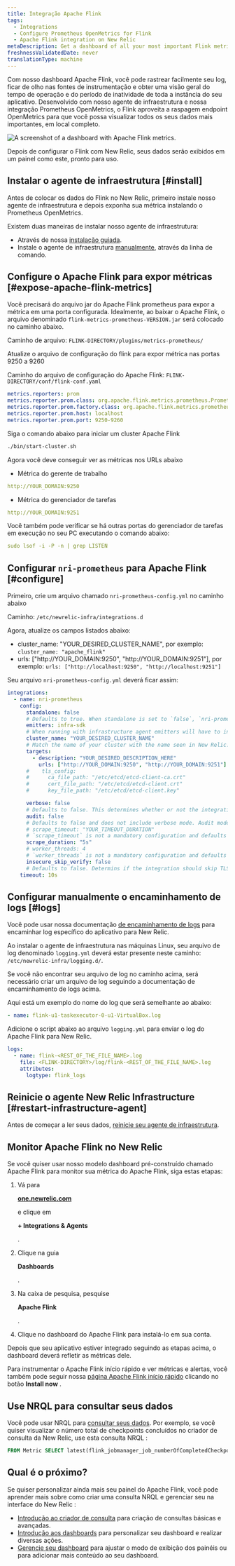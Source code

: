 ```yaml
---
title: Integração Apache Flink
tags:
  - Integrations
  - Configure Prometheus OpenMetrics for Flink
  - Apache Flink integration on New Relic
metaDescription: Get a dashboard of all your most important Flink metrics with our quickstart.
freshnessValidatedDate: never
translationType: machine
---
```



Com nosso dashboard Apache Flink, você pode rastrear facilmente seu log, ficar de olho nas fontes de instrumentação e obter uma visão geral do tempo de operação e do período de inatividade de toda a instância do seu aplicativo. Desenvolvido com nosso agente de infraestrutura e nossa integração Prometheus OpenMetrics, o Flink <InlinePopover type="dashboards"/>aproveita a raspagem endpoint OpenMetrics para que você possa visualizar todos os seus dados mais importantes, em local completo.

<img
  src={dashboardsApacheFlinkQuickstart}
  title="Apache Flink dashboard landing page"
  alt="A screenshot of a dashboard with Apache Flink metrics."
/>

<figcaption>
  Depois de configurar o Flink com New Relic, seus dados serão exibidos em um painel como este, pronto para uso.
</figcaption>

## Instalar o agente de infraestrutura [#install]

Antes de colocar os dados do Flink no New Relic, primeiro instale nosso agente de infraestrutura e depois exponha sua métrica instalando o Prometheus OpenMetrics.

Existem duas maneiras de instalar nosso agente de infraestrutura:

* Através de nossa [instalação guiada](https://one.newrelic.com/nr1-core?state=5e236fa2-fbfd-1f53-e55d-9241d2a73068).
* Instale o agente de infraestrutura [manualmente](/docs/infrastructure/install-infrastructure-agent/linux-installation/install-infrastructure-monitoring-agent-linux), através da linha de comando.

## Configure o Apache Flink para expor métricas [#expose-apache-flink-metrics]

Você precisará do arquivo jar do Apache Flink prometheus para expor a métrica em uma porta configurada. Idealmente, ao baixar o Apache Flink, o arquivo denominado `flink-metrics-prometheus-VERSION.jar` será colocado no caminho abaixo.

Caminho de arquivo: `FLINK-DIRECTORY/plugins/metrics-prometheus/`

Atualize o arquivo de configuração do flink para expor métrica nas portas 9250 a 9260

Caminho do arquivo de configuração do Apache Flink: `FLINK-DIRECTORY/conf/flink-conf.yaml`

```yml
metrics.reporters: prom
metrics.reporter.prom.class: org.apache.flink.metrics.prometheus.PrometheusReporter
metrics.reporter.prom.factory.class: org.apache.flink.metrics.prometheus.PrometheusReporterFactory
metrics.reporter.prom.host: localhost
metrics.reporter.prom.port: 9250-9260
```

Siga o comando abaixo para iniciar um cluster Apache Flink

```bash
./bin/start-cluster.sh
```

Agora você deve conseguir ver as métricas nos URLs abaixo

* Métrica do gerente de trabalho

```yml
http://YOUR_DOMAIN:9250
```

* Métrica do gerenciador de tarefas

```yml
http://YOUR_DOMAIN:9251
```

Você também pode verificar se há outras portas do gerenciador de tarefas em execução no seu PC executando o comando abaixo:

```yml
sudo lsof -i -P -n | grep LISTEN
```

## Configurar `nri-prometheus` para Apache Flink [#configure]

Primeiro, crie um arquivo chamado `nri-prometheus-config.yml` no caminho abaixo

Caminho: `/etc/newrelic-infra/integrations.d`

Agora, atualize os campos listados abaixo:

* cluster_name: "YOUR_DESIRED_CLUSTER_NAME", por exemplo: `cluster_name: "apache_flink"`
* urls: \["http&#x3A;//YOUR_DOMAIN:9250", "http&#x3A;//YOUR_DOMAIN:9251"], por exemplo: `urls: ["http://localhost:9250", "http://localhost:9251"]`

Seu arquivo `nri-prometheus-config.yml` deverá ficar assim:

```yml
integrations:
  - name: nri-prometheus
    config:
      standalone: false
      # Defaults to true. When standalone is set to `false`, `nri-prometheus` requires an infrastructure agent to send data.
      emitters: infra-sdk
      # When running with infrastructure agent emitters will have to include infra-sdk
      cluster_name: "YOUR_DESIRED_CLUSTER_NAME"
      # Match the name of your cluster with the name seen in New Relic. 
      targets:
        - description: "YOUR_DESIRED_DESCRIPTION_HERE"
          urls: ["http://YOUR_DOMAIN:9250", "http://YOUR_DOMAIN:9251"]
      #    tls_config:
      #      ca_file_path: "/etc/etcd/etcd-client-ca.crt"
      #      cert_file_path: "/etc/etcd/etcd-client.crt"
      #      key_file_path: "/etc/etcd/etcd-client.key"

      verbose: false
      # Defaults to false. This determines whether or not the integration should run in verbose mode.
      audit: false
      # Defaults to false and does not include verbose mode. Audit mode logs the uncompressed data sent to New Relic and can lead to a high log volume.
      # scrape_timeout: "YOUR_TIMEOUT_DURATION"
      # `scrape_timeout` is not a mandatory configuration and defaults to 30s. The HTTP client timeout when fetching data from endpoints.
      scrape_duration: "5s"
      # worker_threads: 4
      # `worker_threads` is not a mandatory configuration and defaults to `4` for clusters with more than 400 endpoints. Slowly increase the worker thread until scrape time falls between the desired `scrape_duration`. Note: Increasing this value too much results in huge memory consumption if too many metrics are scraped at once.
      insecure_skip_verify: false
      # Defaults to false. Determins if the integration should skip TLS verification or not.
    timeout: 10s
```

## Configurar manualmente o encaminhamento de logs [#logs]

Você pode usar nossa documentação [de encaminhamento de logs](/docs/logs/forward-logs/forward-your-logs-using-infrastructure-agent/) para encaminhar log específico do aplicativo para New Relic.

Ao instalar o agente de infraestrutura nas máquinas Linux, seu arquivo de log denominado `logging.yml` deverá estar presente neste caminho: `/etc/newrelic-infra/logging.d/`.

Se você não encontrar seu arquivo de log no caminho acima, será necessário criar um arquivo de log seguindo a documentação de encaminhamento de logs acima.

Aqui está um exemplo do nome do log que será semelhante ao abaixo:

```yml
- name: flink-u1-taskexecutor-0-u1-VirtualBox.log
```

Adicione o script abaixo ao arquivo `logging.yml` para enviar o log do Apache Flink para New Relic.

```yml
logs:
  - name: flink-<REST_OF_THE_FILE_NAME>.log 
    file: <FLINK-DIRECTORY>/log/flink-<REST_OF_THE_FILE_NAME>.log
    attributes:
      logtype: flink_logs
```

## Reinicie o agente New Relic Infrastructure [#restart-infrastructure-agent]

Antes de começar a ler seus dados, [reinicie seu agente de infraestrutura](/docs/infrastructure/install-infrastructure-agent/manage-your-agent/start-stop-restart-infrastructure-agent/).

## Monitor Apache Flink no New Relic

Se você quiser usar nosso modelo dashboard pré-construído chamado Apache Flink para monitor sua métrica do Apache Flink, siga estas etapas:

1. Vá para

   <DNT>**[one.newrelic.com](https://one.newrelic.com/)**</DNT>

   e clique em

   <DNT>**+ Integrations & Agents**</DNT>

   .

2. Clique na guia

   <DNT>**Dashboards**</DNT>

   .

3. Na caixa de pesquisa, pesquise

   <DNT>**Apache Flink**</DNT>

   .

4. Clique no dashboard do Apache Flink para instalá-lo em sua conta.

Depois que seu aplicativo estiver integrado seguindo as etapas acima, o dashboard deverá refletir as métricas dele.

Para instrumentar o Apache Flink início rápido e ver métricas e alertas, você também pode seguir nossa [página Apache Flink início rápido](https://newrelic.com/instant-observability/apache-flink) clicando no botão <DNT>**Install now**</DNT> .

## Use NRQL para consultar seus dados

Você pode usar NRQL para [consultar seus dados](/docs/apis/nerdgraph/examples/nerdgraph-nrql-tutorial/). Por exemplo, se você quiser visualizar o número total de checkpoints concluídos no criador de consulta da New Relic, use esta consulta NRQL :

```sql
FROM Metric SELECT latest(flink_jobmanager_job_numberOfCompletedCheckpoints) AS 'Number of Completed Checkpoints'
```

## Qual é o próximo?

Se quiser personalizar ainda mais seu painel do Apache Flink, você pode aprender mais sobre como criar uma consulta NRQL e gerenciar seu <InlinePopover type="dashboards"/>na interface do New Relic :

* [Introdução ao criador de consulta](/docs/query-your-data/explore-query-data/query-builder/introduction-query-builder) para criação de consultas básicas e avançadas.
* [Introdução aos dashboards](/docs/query-your-data/explore-query-data/dashboards/introduction-dashboards) para personalizar seu dashboard e realizar diversas ações.
* [Gerencie seu dashboard](/docs/query-your-data/explore-query-data/dashboards/manage-your-dashboard) para ajustar o modo de exibição dos painéis ou para adicionar mais conteúdo ao seu dashboard.